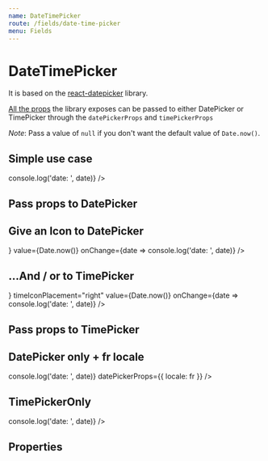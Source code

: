 ```yaml
---
name: DateTimePicker
route: /fields/date-time-picker
menu: Fields
---
```




# DateTimePicker

It is based on the [react-datepicker](https://github.com/Hacker0x01/react-datepicker) library.

[All the props](https://github.com/Hacker0x01/react-datepicker/blob/master/docs/datepicker.md) the library exposes can be passed to either DatePicker or TimePicker through the `datePickerProps` and `timePickerProps`

_Note_: Pass a value of `null` if you don't want the default value of `Date.now()`.

## Simple use case

<Playground>
  <DateTimePicker value={Date.now()} onChange={date => console.log('date: ', date)} />
</Playground>

## Pass props to DatePicker

<Playground>
  <DateTimePicker value={Date.now()} datePickerProps={{ dateFormat: 'MMM dd YYYY' }} />
</Playground>

## Give an Icon to DatePicker

<Playground>
  <DateTimePicker
    dateIcon={<Icon name="date" size="sm" color="nude.500" />}
    value={Date.now()}
    onChange={date => console.log('date: ', date)}
  />
</Playground>

## ...And / or to TimePicker

<Playground>
  <DateTimePicker
    timeIcon={<Icon name="date" size="sm" color="primary.500" />}
    timeIconPlacement="right"
    value={Date.now()}
    onChange={date => console.log('date: ', date)}
  />
</Playground>

## Pass props to TimePicker

<Playground>
  <DateTimePicker value={Date.now()} timePickerProps={{ timeIntervals: 30 }} />
</Playground>

## DatePicker only + fr locale

<Playground>
  <DateTimePicker
    datePickerOnly
    value={Date.now()}
    onChange={date => console.log('date: ', date)}
    datePickerProps={{ locale: fr }}
  />
</Playground>

## TimePickerOnly

<Playground>
  <DateTimePicker
    timePickerOnly
    value={Date.now()}
    onChange={date => console.log('date: ', date)}
  />
</Playground>

## Properties

<Props of={DateTimePicker} />
